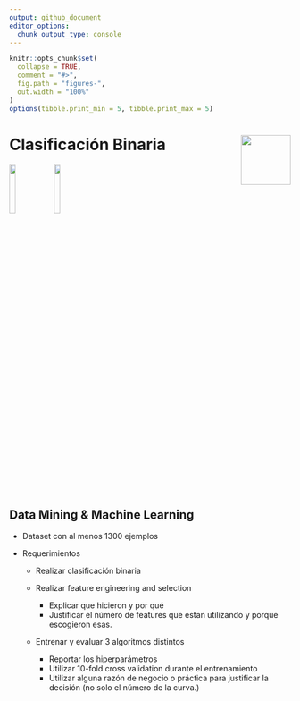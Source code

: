 ```yaml
---
output: github_document
editor_options: 
  chunk_output_type: console
---
```


<!-- github doc -->
<!-- https://bit.ly/3IBkDvG -->

```r
knitr::opts_chunk$set(
  collapse = TRUE,
  comment = "#>",
  fig.path = "figures-",
  out.width = "100%"
)
options(tibble.print_min = 5, tibble.print_max = 5)
```

# Clasificación Binaria <img src='figures/r.svg' align="right" height="89" />


![](figures/tidymodels.svg){width=15%}
![](figures/tidyverse.svg){width=15%}


## Data Mining & Machine Learning

* Dataset con al menos 1300 ejemplos

* Requerimientos

  + Realizar clasificación binaria

  + Realizar feature engineering and selection
  
    + Explicar que hicieron y por qué
    + Justificar el número de features que estan utilizando y porque escogieron esas.

  + Entrenar y evaluar 3 algoritmos distintos
  
    + Reportar los hiperparámetros
    + Utilizar 10-fold cross validation durante el entrenamiento
    + Utilizar alguna razón de negocio o práctica para justificar la decisión (no solo el
    número de la curva.)
  


















































































































